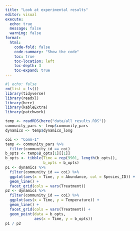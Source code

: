 ```yaml
---
title: "Look at experimental results"
editor: visual
execute: 
  echo: true
  message: false
  warning: false
format:
  html:
    code-fold: false
    code-summary: "Show the code"
    toc: true
    toc-location: left
    toc-depth: 3
    toc-expand: true
---
```


```r
#| echo: false
rm(list = ls())
library(tidyverse)
library(readxl)
library(here)
library(kableExtra)
library(patchwork)
```

```r
temp <- readRDS(here("data/all_results.RDS"))
community_pars <- temp$community_pars
dynamics <- temp$dynamics_long
```

```r
coi <- "Comm-1"
temp <- community_pars %>%
  filter(community_id == coi)
b_opts <- temp$B_opts[1][[1]]
b_opts <- tibble(Time = rep(9901, length(b_opts)),
                 b_opts = b_opts)
p1 <- dynamics %>%
  filter(community_id == coi) %>%
  ggplot(aes(x = Time, y = Abundance, col = Species_ID)) +
  geom_line() +
  facet_grid(cols = vars(Treatment))
p2 <- dynamics %>%
  filter(community_id == coi) %>%
  ggplot(aes(x = Time, y = Temperature)) +
  geom_line() +
  facet_grid(cols = vars(Treatment)) +
  geom_point(data = b_opts,
             aes(x = Time, y = b_opts))
p1 / p2
```
